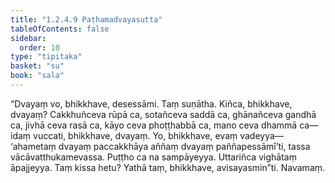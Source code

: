 ```yaml
---
title: "1.2.4.9 Paṭhamadvayasutta"
tableOfContents: false
sidebar:
  order: 10
type: "tipitaka"
basket: "su"
book: "sala"
---
```



<DynamicBreadcrumb />

<Division number="92" book="sala">

<Paragraph number="446" book="sala">
“Dvayaṃ vo, bhikkhave, desessāmi. Taṃ suṇātha. Kiñca, bhikkhave, dvayaṃ? Cakkhuñceva rūpā ca, sotañceva saddā ca, ghānañceva gandhā ca, jivhā ceva rasā ca, kāyo ceva phoṭṭhabbā ca, mano ceva dhammā ca—  idaṃ vuccati, bhikkhave, dvayaṃ.
</Paragraph>

<Paragraph number="447" book="sala">
Yo, bhikkhave, evaṃ vadeyya—  ‘ahametaṃ dvayaṃ paccakkhāya aññaṃ dvayaṃ paññapessāmī’ti, tassa vācāvatthukamevassa. Puṭṭho ca na sampāyeyya. Uttariñca vighātaṃ āpajjeyya. Taṃ kissa hetu? Yathā taṃ, bhikkhave, avisayasmin”ti.

</Paragraph>
</Division>

<Paragraph number="448" type="center" book="sala">
Navamaṃ.
</Paragraph>